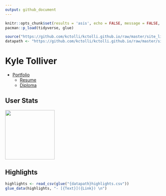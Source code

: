 ```yaml
---
output: github_document
---
```


<!--
This program is free software: you can redistribute it and/or modify
it under the terms of the GNU General Public License as published by
the Free Software Foundation, either version 3 of the License, or
(at your option) any later version.

This program is distributed in the hope that it will be useful,
but WITHOUT ANY WARRANTY; without even the implied warranty of
MERCHANTABILITY or FITNESS FOR A PARTICULAR PURPOSE.  See the
GNU General Public License for more details.

You should have received a copy of the GNU General Public License
along with this program.  If not, see <https://www.gnu.org/licenses/>.
-->

```r
knitr::opts_chunk$set(results = 'asis', echo = FALSE, message = FALSE, warning = FALSE)
pacman::p_load(tidyverse, glue)

source("https://github.com/kctolli/kctolli.github.io/raw/master/site_libs/script.R")
datapath <- "https://github.com/kctolli/kctolli.github.io/raw/master/site_libs/data/"
```

# Kyle Tolliver

* [Portfolio](https://kctolli.github.io/)
  + [Resume](https://kctolli.github.io/site_libs/resume/resume.html)
  + [Diploma](https://kctolli.github.io/site_libs/images/diploma.pdf)

## User Stats

<div align="center">
<a href="https://github.com/anuraghazra/github-readme-stats">
<img style="max-width:100%;" height="160" align="center" src="https://github-readme-stats.vercel.app/api/top-langs/?username=kctolli&layout=compact&theme=gruvbox" />
</a>
</div>

## Highlights

```r
highlights <- read_csv(glue("{datapath}highlights.csv"))
glue_data(highlights, "- [{Text}]({Link}) \n")
```
